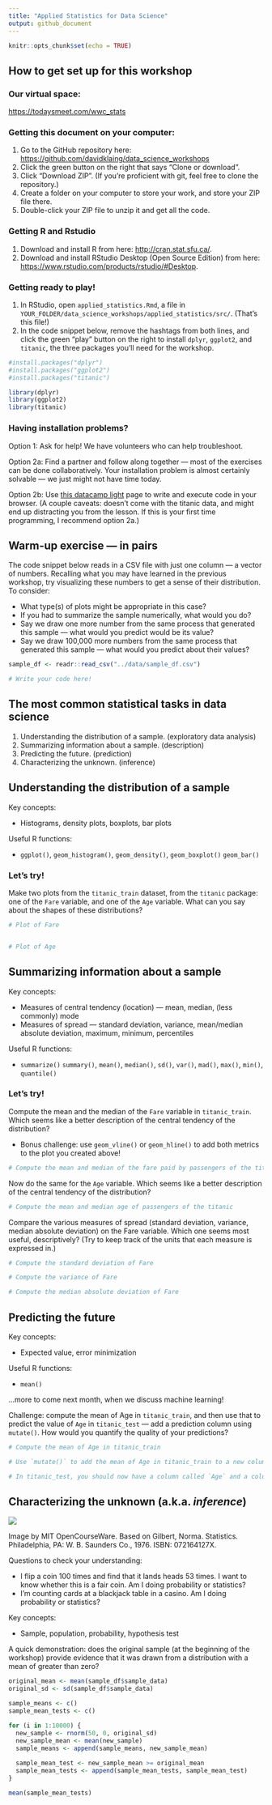 ```yaml
---
title: "Applied Statistics for Data Science"
output: github_document
---
```


```r
knitr::opts_chunk$set(echo = TRUE)
```

## How to get set up for this workshop

### Our virtual space:

[https://todaysmeet.com/wwc_stats](https://todaysmeet.com/wwc_stats)

### Getting this document on your computer:

1. Go to the GitHub repository here: [https://github.com/davidklaing/data_science_workshops](https://github.com/davidklaing/data_science_workshops)
2. Click the green button on the right that says "Clone or download".
3. Click "Download ZIP". (If you're proficient with git, feel free to clone the repository.)
4. Create a folder on your computer to store your work, and store your ZIP file there.
5. Double-click your ZIP file to unzip it and get all the code.

### Getting R and Rstudio

1. Download and install R from here: [http://cran.stat.sfu.ca/](http://cran.stat.sfu.ca/).
2. Download and install RStudio Desktop (Open Source Edition) from here: [https://www.rstudio.com/products/rstudio/#Desktop](https://www.rstudio.com/products/rstudio/#Desktop).

### Getting ready to play!

1. In RStudio, open `applied_statistics.Rmd`, a file in `YOUR_FOLDER/data_science_workshops/applied_statistics/src/`. (That's this file!)
2. In the code snippet below, remove the hashtags from both lines, and click the green "play" button on the right to install `dplyr`, `ggplot2`, and `titanic`, the three packages you'll need for the workshop.

```r
#install.packages("dplyr")
#install.packages("ggplot2")
#install.packages("titanic")

library(dplyr)
library(ggplot2)
library(titanic)
```

### Having installation problems?

Option 1: Ask for help! We have volunteers who can help troubleshoot.

Option 2a: Find a partner and follow along together — most of the exercises can be done collaboratively. Your installation problem is almost certainly solvable — we just might not have time today.

Option 2b: Use [this datacamp light](https://cdn.datacamp.com/dcl/standalone-example.html) page to write and execute code in your browser. (A couple caveats: doesn't come with the titanic data, and might end up distracting you from the lesson. If this is your first time programming, I recommend option 2a.)

## Warm-up exercise — in pairs

The code snippet below reads in a CSV file with just one column — a vector of numbers. Recalling what you may have learned in the previous workshop, try visualizing these numbers to get a sense of their distribution. To consider:

- What type(s) of plots might be appropriate in this case? 
- If you had to summarize the sample numerically, what would you do?
- Say we draw one more number from the same process that generated this sample — what would you predict would be its value?
- Say we draw 100,000 more numbers from the same process that generated this sample — what would you predict about their values?

```r
sample_df <- readr::read_csv("../data/sample_df.csv")

# Write your code here!
```

## The most common statistical tasks in data science

1. Understanding the distribution of a sample. (exploratory data analysis)
2. Summarizing information about a sample. (description)
3. Predicting the future. (prediction)
4. Characterizing the unknown. (inference)

## Understanding the distribution of a sample

Key concepts:

- Histograms, density plots, boxplots, bar plots

Useful R functions:

- `ggplot()`, `geom_histogram()`, `geom_density()`, `geom_boxplot()` `geom_bar()`

### Let's try!

Make two plots from the `titanic_train` dataset, from the `titanic` package: one of the `Fare` variable, and one of the `Age` variable. What can you say about the shapes of these distributions?

```r
# Plot of Fare


# Plot of Age

```

## Summarizing information about a sample

Key concepts:

- Measures of central tendency (location) — mean, median, (less commonly) mode
- Measures of spread — standard deviation, variance, mean/median absolute deviation, maximum, minimum, percentiles

Useful R functions:

- `summarize()` `summary()`, `mean()`, `median()`, `sd()`, `var()`, `mad()`, `max()`, `min()`, `quantile()`

### Let's try!

Compute the mean and the median of the `Fare` variable in `titanic_train`. Which seems like a better description of the central tendency of the distribution?

- Bonus challenge: use `geom_vline()` or `geom_hline()` to add both metrics to the plot you created above!

```r
# Compute the mean and median of the fare paid by passengers of the titanic

```

Now do the same for the `Age` variable. Which seems like a better description of the central tendency of the distribution?

```r
# Compute the mean and median age of passengers of the titanic
```

Compare the various measures of spread (standard deviation, variance, median absolute deviation) on the Fare variable. Which one seems most useful, descriptively? (Try to keep track of the units that each measure is expressed in.)

```r
# Compute the standard deviation of Fare

# Compute the variance of Fare

# Compute the median absolute deviation of Fare

```

## Predicting the future

Key concepts:

- Expected value, error minimization

Useful R functions:

- `mean()`

...more to come next month, when we discuss machine learning!

Challenge: compute the mean of Age in `titanic_train`, and then use that to predict the value of `Age` in `titanic_test` — add a prediction column using `mutate()`. How would you quantify the quality of your predictions?

```r
# Compute the mean of Age in titanic_train

# Use `mutate()` to add the mean of Age in titanic_train to a new column in titanic_test

# In titanic_test, you should now have a column called `Age` and a column called `predicted_age` (or something like it). Try to think of a way to report back on how good your predictions were!
```

## Characterizing the unknown (a.k.a. *inference*)

![](img/probability_vs_statistics.png)

Image by MIT OpenCourseWare. Based on Gilbert, Norma. Statistics. Philadelphia, PA: W. B. Saunders Co., 1976. ISBN: 072164127X.

Questions to check your understanding:

- I flip a coin 100 times and find that it lands heads 53 times. I want to know whether this is a fair coin. Am I doing probability or statistics?
- I'm counting cards at a blackjack table in a casino. Am I doing probability or statistics? 

Key concepts:

- Sample, population, probability, hypothesis test

A quick demonstration: does the original sample (at the beginning of the workshop) provide evidence that it was drawn from a distribution with a mean of greater than zero?

```r
original_mean <- mean(sample_df$sample_data)
original_sd <- sd(sample_df$sample_data)

sample_means <- c()
sample_mean_tests <- c()

for (i in 1:10000) {
  new_sample <- rnorm(50, 0, original_sd)
  new_sample_mean <- mean(new_sample)
  sample_means <- append(sample_means, new_sample_mean)
  
  sample_mean_test <- new_sample_mean >= original_mean
  sample_mean_tests <- append(sample_mean_tests, sample_mean_test)
}

mean(sample_mean_tests)
```






